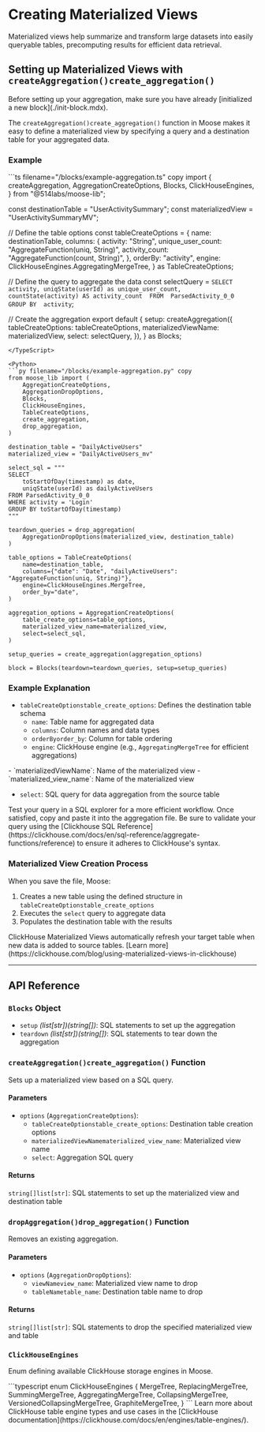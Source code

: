 
# Creating Materialized Views

<LanguageSwitcher />

Materialized views help summarize and transform large datasets into easily queryable tables, precomputing results for efficient data retrieval.

## Setting up Materialized Views with <TypeScript NodeType="span">`createAggregation()`</TypeScript><Python NodeType="span">`create_aggregation()`</Python>

<Callout type="warning" title="Ensure Block Initialization">
  Before setting up your aggregation, make sure you have already [initialized a new block](./init-block.mdx).
</Callout>

The <TypeScript NodeType="span">`createAggregation()`</TypeScript><Python NodeType="span">`create_aggregation()`</Python> function in Moose makes it easy to define a materialized view by specifying a query and a destination table for your aggregated data.

### Example

<TypeScript>
```ts filename="/blocks/example-aggregation.ts" copy
import {
  createAggregation,
  AggregationCreateOptions,
  Blocks,
  ClickHouseEngines,
} from "@514labs/moose-lib";

const destinationTable = "UserActivitySummary";
const materializedView = "UserActivitySummaryMV";

// Define the table options
const tableCreateOptions = {
  name: destinationTable, 
  columns: {
    activity: "String",
    unique_user_count: "AggregateFunction(uniq, String)",
    activity_count: "AggregateFunction(count, String)",
  },
  orderBy: "activity",
  engine: ClickHouseEngines.AggregatingMergeTree,
} as TableCreateOptions;

// Define the query to aggregate the data
const selectQuery = `
  SELECT 
    activity,
    uniqState(userId) as unique_user_count, 
    countState(activity) AS activity_count 
  FROM 
    ParsedActivity_0_0 
  GROUP BY 
    activity
`;

// Create the aggregation
export default {
  setup: createAggregation({
    tableCreateOptions: tableCreateOptions,
    materializedViewName: materializedView, 
    select: selectQuery,
  }),
} as Blocks;
```
</TypeScript>

<Python>
```py filename="/blocks/example-aggregation.py" copy
from moose_lib import (
    AggregationCreateOptions,
    AggregationDropOptions,
    Blocks,
    ClickHouseEngines,
    TableCreateOptions,
    create_aggregation,
    drop_aggregation,
)

destination_table = "DailyActiveUsers"
materialized_view = "DailyActiveUsers_mv"

select_sql = """
SELECT 
    toStartOfDay(timestamp) as date,
    uniqState(userId) as dailyActiveUsers
FROM ParsedActivity_0_0
WHERE activity = 'Login' 
GROUP BY toStartOfDay(timestamp)
"""

teardown_queries = drop_aggregation(
    AggregationDropOptions(materialized_view, destination_table)
)

table_options = TableCreateOptions(
    name=destination_table,
    columns={"date": "Date", "dailyActiveUsers": "AggregateFunction(uniq, String)"},
    engine=ClickHouseEngines.MergeTree,
    order_by="date",
)

aggregation_options = AggregationCreateOptions(
    table_create_options=table_options,
    materialized_view_name=materialized_view,
    select=select_sql,
)

setup_queries = create_aggregation(aggregation_options)

block = Blocks(teardown=teardown_queries, setup=setup_queries)
```
</Python>

### Example Explanation

- <TypeScript NodeType="span">`tableCreateOptions`</TypeScript><Python NodeType="span">`table_create_options`</Python>: Defines the destination table schema
  - `name`: Table name for aggregated data
  - `columns`: Column names and data types
  - <TypeScript NodeType="span">`orderBy`</TypeScript><Python NodeType="span">`order_by`</Python>: Column for table ordering
  - `engine`: ClickHouse engine (e.g., `AggregatingMergeTree` for efficient aggregations)

<TypeScript>
- `materializedViewName`: Name of the materialized view
</TypeScript>
<Python>
- `materialized_view_name`: Name of the materialized view
</Python>

- `select`: SQL query for data aggregation from the source table

<Callout type="info" title="Workflow Tip">
  Test your query in a SQL explorer for a more efficient workflow. Once
  satisfied, copy and paste it into the aggregation file. Be sure to validate
  your query using the [Clickhouse SQL
  Reference](https://clickhouse.com/docs/en/sql-reference/aggregate-functions/reference)
  to ensure it adheres to ClickHouse's syntax.
</Callout>

### Materialized View Creation Process

When you save the file, Moose:
1. Creates a new table using the defined structure in <TypeScript NodeType="span">`tableCreateOptions`</TypeScript><Python NodeType="span">`table_create_options`</Python>
2. Executes the `select` query to aggregate data
3. Populates the destination table with the results

<Callout type="info" title="Automatic Updates">
  ClickHouse Materialized Views automatically refresh your target table when new data is added to source tables. [Learn more](https://clickhouse.com/blog/using-materialized-views-in-clickhouse)
</Callout>

---

## API Reference

### `Blocks` Object
- `setup` <Python NodeType="span">_(list[str])_</Python><TypeScript NodeType="span">_(string[])_</TypeScript>: SQL statements to set up the aggregation
- `teardown` <Python NodeType="span">_(list[str])_</Python><TypeScript NodeType="span">_(string[])_</TypeScript>: SQL statements to tear down the aggregation

### <TypeScript NodeType="span">`createAggregation()`</TypeScript><Python NodeType="span">`create_aggregation()`</Python> Function
Sets up a materialized view based on a SQL query.

#### Parameters
- `options` (`AggregationCreateOptions`):
  - <TypeScript NodeType="span">`tableCreateOptions`</TypeScript><Python NodeType="span">`table_create_options`</Python>: Destination table creation options
  - <TypeScript NodeType="span">`materializedViewName`</TypeScript><Python NodeType="span">`materialized_view_name`</Python>: Materialized view name
  - `select`: Aggregation SQL query

#### Returns
<TypeScript NodeType="span">`string[]`</TypeScript><Python NodeType="span">`list[str]`</Python>: SQL statements to set up the materialized view and destination table

### <TypeScript NodeType="span">`dropAggregation()`</TypeScript><Python NodeType="span">`drop_aggregation()`</Python> Function
Removes an existing aggregation.

#### Parameters
- `options` (`AggregationDropOptions`):
  - <TypeScript NodeType="span">`viewName`</TypeScript><Python NodeType="span">`view_name`</Python>: Materialized view name to drop
  - <TypeScript NodeType="span">`tableName`</TypeScript><Python NodeType="span">`table_name`</Python>: Destination table name to drop

#### Returns
<TypeScript NodeType="span">`string[]`</TypeScript><Python NodeType="span">`list[str]`</Python>: SQL statements to drop the specified materialized view and table

### `ClickHouseEngines`
Enum defining available ClickHouse storage engines in Moose.

<TypeScript>
```typescript
enum ClickHouseEngines {
  MergeTree,
  ReplacingMergeTree,
  SummingMergeTree,
  AggregatingMergeTree,
  CollapsingMergeTree,
  VersionedCollapsingMergeTree,
  GraphiteMergeTree,
}
```
</TypeScript>

<Callout type="info" title="ClickHouse Table Engines">
  Learn more about ClickHouse table engine types and use cases in the [ClickHouse documentation](https://clickhouse.com/docs/en/engines/table-engines/).
</Callout>



